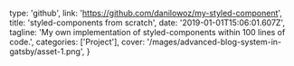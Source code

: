   type: 'github',
  link: 'https://github.com/danilowoz/my-styled-component',
  title: 'styled-components from scratch',
  date: '2019-01-01T15:06:01.607Z',
  tagline:
    'My own implementation of styled-components within 100 lines of code.',
  categories: ['Project'],
  cover: '/mages/advanced-blog-system-in-gatsby/asset-1.png',
}
